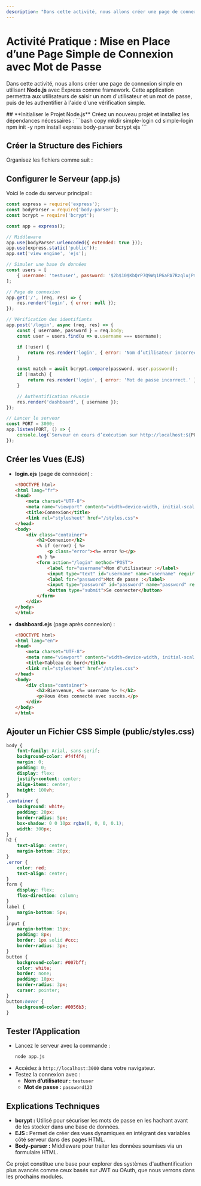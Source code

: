 ```yaml
---
description: "Dans cette activité, nous allons créer une page de connexion simple en utilisant Node.js avec Express comme framework. Cette application permettra aux utilisateurs de saisir un nom d'utilisateur et un mot de passe, puis de les authentifier à l'aide d'une vérification simple."
---
```



# **Activité Pratique : Mise en Place d’une Page Simple de Connexion avec Mot de Passe**

Dans cette activité, nous allons créer une page de connexion simple en utilisant **Node.js** avec Express comme framework. Cette application permettra aux utilisateurs de saisir un nom d'utilisateur et un mot de passe, puis de les authentifier à l'aide d'une vérification simple.


<Steps>
## **Initialiser le Projet Node.js**  
   Créez un nouveau projet et installez les dépendances nécessaires :
   ```bash copy
   mkdir simple-login
   cd simple-login
   npm init -y
   npm install express body-parser bcrypt ejs
   ```

## **Créer la Structure des Fichiers**  
   Organisez les fichiers comme suit :

<FileTree>
  <FileTree.Folder name="simple-login" defaultOpen>
    <FileTree.File name="app.js" />
    <FileTree.Folder name="views" defaultOpen>
      <FileTree.File name="login.ejs" />
      <FileTree.File name="dashboard.ejs" />
    </FileTree.Folder>
    <FileTree.Folder name="public" defaultOpen>
      <FileTree.File name="styles.css" />
    </FileTree.Folder>
    <FileTree.File name="package.json" />
  </FileTree.Folder>
</FileTree>

## **Configurer le Serveur (app.js)**  
   Voici le code du serveur principal :
   ```javascript copy
   const express = require('express');
   const bodyParser = require('body-parser');
   const bcrypt = require('bcrypt');

   const app = express();

   // Middleware
   app.use(bodyParser.urlencoded({ extended: true }));
   app.use(express.static('public'));
   app.set('view engine', 'ejs');

   // Simuler une base de données
   const users = [
       { username: 'testuser', password: '$2b$10$KbQrP7Q9Wq1P6aPA7RzqlujPmbTxF8UgMFCBf4peO0XvZRmkp5B92' } // Password: "password123"
   ];

   // Page de connexion
   app.get('/', (req, res) => {
       res.render('login', { error: null });
   });

   // Vérification des identifiants
   app.post('/login', async (req, res) => {
       const { username, password } = req.body;
       const user = users.find(u => u.username === username);

       if (!user) {
           return res.render('login', { error: 'Nom d’utilisateur incorrect.' });
       }

       const match = await bcrypt.compare(password, user.password);
       if (!match) {
           return res.render('login', { error: 'Mot de passe incorrect.' });
       }

       // Authentification réussie
       res.render('dashboard', { username });
   });

   // Lancer le serveur
   const PORT = 3000;
   app.listen(PORT, () => {
       console.log(`Serveur en cours d’exécution sur http://localhost:${PORT}`);
   });
   ```


## **Créer les Vues (EJS)**  

- **login.ejs** (page de connexion) :
   ```html copy
   <!DOCTYPE html>
   <html lang="fr">
   <head>
       <meta charset="UTF-8">
       <meta name="viewport" content="width=device-width, initial-scale=1.0">
       <title>Connexion</title>
       <link rel="stylesheet" href="/styles.css">
   </head>
   <body>
       <div class="container">
           <h2>Connexion</h2>
           <% if (error) { %>
               <p class="error"><%= error %></p>
           <% } %>
           <form action="/login" method="POST">
               <label for="username">Nom d'utilisateur :</label>
               <input type="text" id="username" name="username" required>
               <label for="password">Mot de passe :</label>
               <input type="password" id="password" name="password" required>
               <button type="submit">Se connecter</button>
           </form>
       </div>
   </body>
   </html>
   ```

- **dashboard.ejs** (page après connexion) :
   ```html copy
   <!DOCTYPE html>
   <html lang="en">
   <head>
       <meta charset="UTF-8">
       <meta name="viewport" content="width=device-width, initial-scale=1.0">
       <title>Tableau de bord</title>
       <link rel="stylesheet" href="/styles.css">
   </head>
   <body>
       <div class="container">
           <h2>Bienvenue, <%= username %> !</h2>
           <p>Vous êtes connecté avec succès.</p>
       </div>
   </body>
   </html>
   ```


## **Ajouter un Fichier CSS Simple (public/styles.css)**  
   ```css copy
   body {
       font-family: Arial, sans-serif;
       background-color: #f4f4f4;
       margin: 0;
       padding: 0;
       display: flex;
       justify-content: center;
       align-items: center;
       height: 100vh;
   }
   .container {
       background: white;
       padding: 20px;
       border-radius: 5px;
       box-shadow: 0 0 10px rgba(0, 0, 0, 0.1);
       width: 300px;
   }
   h2 {
       text-align: center;
       margin-bottom: 20px;
   }
   .error {
       color: red;
       text-align: center;
   }
   form {
       display: flex;
       flex-direction: column;
   }
   label {
       margin-bottom: 5px;
   }
   input {
       margin-bottom: 15px;
       padding: 8px;
       border: 1px solid #ccc;
       border-radius: 3px;
   }
   button {
       background-color: #007bff;
       color: white;
       border: none;
       padding: 10px;
       border-radius: 3px;
       cursor: pointer;
   }
   button:hover {
       background-color: #0056b3;
   }
   ```


## **Tester l’Application**  
- Lancez le serveur avec la commande :  
   ```bash copy
   node app.js
   ```
- Accédez à `http://localhost:3000` dans votre navigateur.  
- Testez la connexion avec :
  - **Nom d’utilisateur :** `testuser`
  - **Mot de passe :** `password123`

</Steps>

## **Explications Techniques**
- **bcrypt :** Utilisé pour sécuriser les mots de passe en les hachant avant de les stocker dans une base de données.  
- **EJS :** Permet de créer des vues dynamiques en intégrant des variables côté serveur dans des pages HTML.  
- **Body-parser :** Middleware pour traiter les données soumises via un formulaire HTML.

Ce projet constitue une base pour explorer des systèmes d'authentification plus avancés comme ceux basés sur JWT ou OAuth, que nous verrons dans les prochains modules.